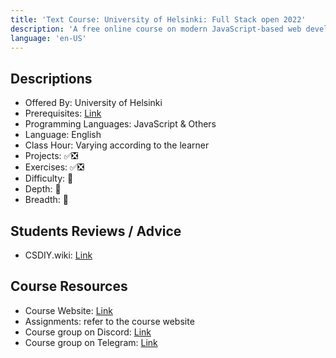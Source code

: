 ```yaml
---
title: 'Text Course: University of Helsinki: Full Stack open 2022'
description: 'A free online course on modern JavaScript-based web development. Teaches the basics of React, Redux, Node.js, MongoDB, GraphQL and TypeScript.'
language: 'en-US'
---
```


## Descriptions

- Offered By: University of Helsinki
- Prerequisites: [Link](https://fullstackopen.com/en/part0/general_info#prerequisites)
- Programming Languages: JavaScript & Others
- Language: English
- Class Hour: Varying according to the learner
- Projects: ✅❎
- Exercises: ✅❎
- Difficulty: 🌟
- Depth: 🌟
- Breadth: 🌟

## Students Reviews / Advice

- CSDIY.wiki: [Link](https://csdiy.wiki/en/Web%E5%BC%80%E5%8F%91/fullstackopen/)

## Course Resources

- Course Website: [Link](https://fullstackopen.com/en/)
- Assignments: refer to the course website
- Course group on Discord: [Link](https://study.cs.helsinki.fi/discord/join/fullstack/)
- Course group on Telegram: [Link](https://t.me/fullstackcourse/)
